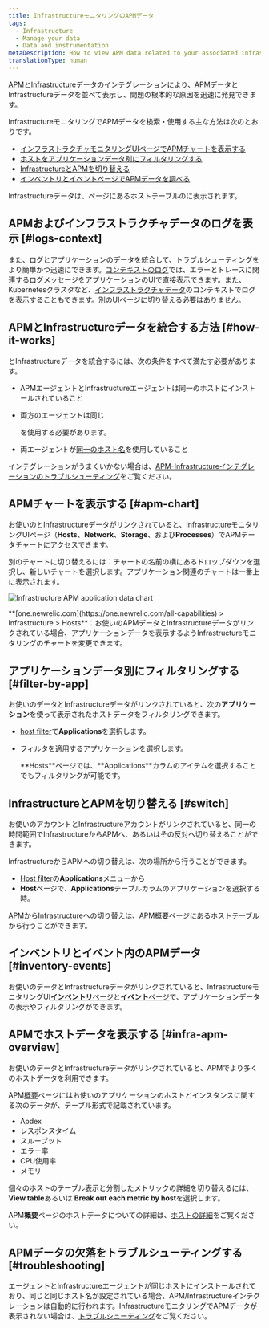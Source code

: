 ```yaml
---
title: InfrastructureモニタリングのAPMデータ
tags:
  - Infrastructure
  - Manage your data
  - Data and instrumentation
metaDescription: How to view APM data related to your associated infrastructure data in New Relic.
translationType: human
---
```



[APM](/docs/apm/new-relic-apm/getting-started/welcome-new-relic-apm)と[Infrastructure](/docs/infrastructure/new-relic-infrastructure/getting-started/welcome-new-relic-infrastructure)データのインテグレーションにより、APMデータとInfrastructureデータを並べて表示し、問題の根本的な原因を迅速に発見できます。

InfrastructureモニタリングでAPMデータを検索・使用する主な方法は次のとおりです。

* [インフラストラクチャモニタリングUIページでAPMチャートを表示する](#apm-chart)
* [ホストをアプリケーションデータ別にフィルタリングする](#filter-by-app)
* [InfrastructureとAPMを切り替える](#switch)
* [インベントリとイベントページでAPMデータを調べる](#inventory-events)

Infrastructureデータは、<InlinePopover type="apm"/>ページにあるホストテーブルの[](/docs/apm/applications-menu/monitoring/apm-overview-page)に表示されます。

## APMおよびインフラストラクチャデータのログを表示 [#logs-context]

また、ログとアプリケーションのデータを統合して、トラブルシューティングをより簡単かつ迅速にできます。[コンテキストのログ](/docs/logs/logs-context/configure-logs-context-apm-agents/)では、エラーとトレースに関連するログメッセージをアプリケーションのUIで直接表示できます。また、Kubernetesクラスタなど、[インフラストラクチャデータ](/docs/logs/forward-logs/forward-your-logs-using-infrastructure-agent/)のコンテキストでログを表示することもできます。別のUIページに切り替える必要はありません。

## APMとInfrastructureデータを統合する方法 [#how-it-works]

<InlinePopover type="apm"/>とInfrastructureデータを統合するには、次の条件をすべて満たす必要があります。

* APMエージェントとInfrastructureエージェントは同一のホストにインストールされていること

* 両方のエージェントは同じ

  <InlinePopover type="licenseKey"/>

  を使用する必要があります。

* 両エージェントが[同一のホスト名](/docs/infrastructure/new-relic-infrastructure/troubleshooting/apm-data-missing-infrastructure#hostnames)を使用していること

インテグレーションがうまくいかない場合は、[APM-Infrastructureインテグレーションのトラブルシューティング](/docs/infrastructure/new-relic-infrastructure/troubleshooting/apm-data-missing-infrastructure)をご覧ください。

## APMチャートを表示する [#apm-chart]

お使いの<InlinePopover type="apm"/>とInfrastructureデータがリンクされていると、InfrastructureモニタリングUIページ（**Hosts**、**Network**、**Storage**、および**Processes**）でAPMデータチャートにアクセスできます。

別のチャートに切り替えるには：チャートの名前の横にあるドロップダウンを選択し、新しいチャートを選択します。アプリケーション関連のチャートは一番上に表示されます。

<img
  title="infra-apm-chart.png"
  alt="Infrastructure APM application data chart"
  src={infrastructureInfraApmDataChart}
/>

<figcaption>
  **[one.newrelic.com](https://one.newrelic.com/all-capabilities) > Infrastructure > Hosts**：お使いのAPMデータとInfrastructureデータがリンクされている場合、アプリケーションデータを表示するようInfrastructureモニタリングのチャートを変更できます。
</figcaption>

## アプリケーションデータ別にフィルタリングする [#filter-by-app]

お使いの<InlinePopover type="apm"/>データとInfrastructureデータがリンクされていると、次の**アプリケーション**を使って表示されたホストデータをフィルタリングできます。

* [host filter](/docs/infrastructure/new-relic-infrastructure/filter-group/filter-sets-organize-your-infrastructure-hosts)で**Applications**を選択します。

* フィルタを適用するアプリケーションを選択します。

  <Callout variant="tip">
    **Hosts**ページでは、**Applications**カラムのアイテムを選択することでもフィルタリングが可能です。
  </Callout>

## InfrastructureとAPMを切り替える [#switch]

お使いの<InlinePopover type="apm"/>アカウントとInfrastructureアカウントがリンクされていると、同一の時間範囲でInfrastructureからAPMへ、あるいはその反対へ切り替えることができます。

InfrastructureからAPMへの切り替えは、次の場所から行うことができます。

* [Host filter](/docs/infrastructure/new-relic-infrastructure/filter-group/filter-sets-organize-your-infrastructure-hosts)の**Applications**メニューから
* **Host**ページで、**Applications**テーブルカラムのアプリケーションを選択する時。

APMからInfrastructureへの切り替えは、APM[概要](#infra-apm-overview)ページにあるホストテーブルから行うことができます。

## インベントリとイベント内のAPMデータ [#inventory-events]

お使いの<InlinePopover type="apm"/>データとInfrastructureデータがリンクされていると、InfrastructureモニタリングUI[**インベントリ**ページ](/docs/infrastructure/new-relic-infrastructure/infrastructure-ui-pages/infrastructure-inventory-page-search-your-entire-infrastructure)と[**イベント**ページ](/docs/infrastructure/new-relic-infrastructure/infrastructure-ui-pages/infrastructure-events-page-live-feed-every-agent)で、アプリケーションデータの表示やフィルタリングができます。

## APMでホストデータを表示する [#infra-apm-overview]

お使いの<InlinePopover type="apm"/>データとInfrastructureデータがリンクされていると、APMでより多くのホストデータを利用できます。

APM[概要](/docs/apm/applications-menu/monitoring/apm-overview-page)ページにはお使いのアプリケーションのホストとインスタンスに関する次のデータが、テーブル形式で記載されています。

* Apdex
* レスポンスタイム
* スループット
* エラー率
* CPU使用率
* メモリ

個々のホストのテーブル表示と分割したメトリックの詳細を切り替えるには、**View table**あるいは **Break out each metric by host**を選択します。

APM**概要**ページのホストデータについての詳細は、[ホストの詳細](/docs/apm/applications-menu/monitoring/apm-overview-page#host_details)をご覧ください。

## APMデータの欠落をトラブルシューティングする [#troubleshooting]

<InlinePopover type="apm"/>エージェントとInfrastructureエージェントが同じホストにインストールされており、同じ<InlinePopover type="licenseKey"/>と同じホスト名が設定されている場合、APM/Infrastructureインテグレーションは自動的に行われます。InfrastructureモニタリングでAPMデータが表示されない場合は、[トラブルシューティング](/docs/infrastructure/new-relic-infrastructure/troubleshooting/troubleshooting-apm-data-not-infrastructure)をご覧ください。